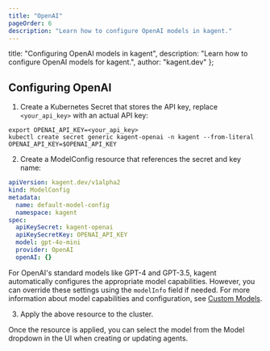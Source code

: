 ```yaml
---
title: "OpenAI"
pageOrder: 6
description: "Learn how to configure OpenAI models in kagent."
---
```


  title: "Configuring OpenAI models in kagent",
  description: "Learn how to configure OpenAI models for kagent.",
  author: "kagent.dev"
};

## Configuring OpenAI

1. Create a Kubernetes Secret that stores the API key, replace `<your_api_key>` with an actual API key:

```shell
export OPENAI_API_KEY=<your_api_key>
kubectl create secret generic kagent-openai -n kagent --from-literal OPENAI_API_KEY=$OPENAI_API_KEY
```

2. Create a ModelConfig resource that references the secret and key name:

```yaml
apiVersion: kagent.dev/v1alpha2
kind: ModelConfig
metadata:
  name: default-model-config
  namespace: kagent
spec:
  apiKeySecret: kagent-openai
  apiKeySecretKey: OPENAI_API_KEY
  model: gpt-4o-mini
  provider: OpenAI
  openAI: {}
```

For OpenAI's standard models like GPT-4 and GPT-3.5, kagent automatically configures the appropriate model capabilities. However, you can override these settings using the `modelInfo` field if needed. For more information about model capabilities and configuration, see [Custom Models](/docs/kagent/supported-providers/custom-models).

3. Apply the above resource to the cluster.

Once the resource is applied, you can select the model from the Model dropdown in the UI when creating or updating agents.
